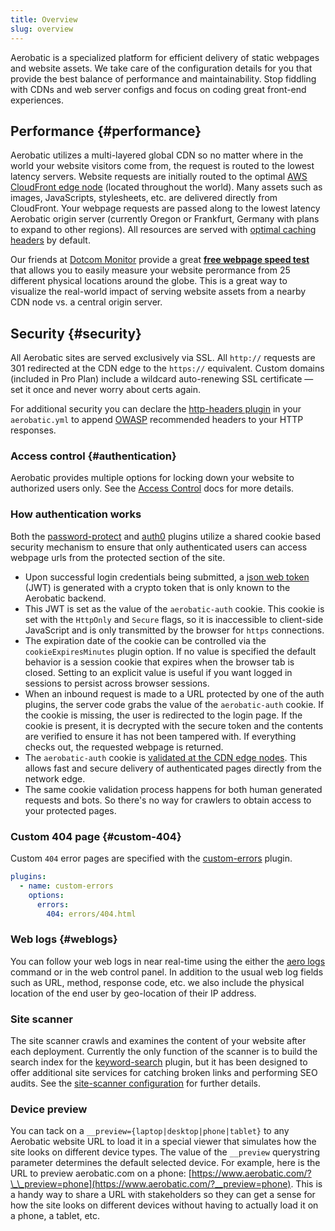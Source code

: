 ```yaml
---
title: Overview
slug: overview
---
```



Aerobatic is a specialized platform for efficient delivery of static webpages and website assets. We take care of the configuration details for you that provide the best balance of performance and maintainability. Stop fiddling with CDNs and web server configs and focus on coding great front-end experiences.

## Performance {#performance}

Aerobatic utilizes a multi-layered global CDN so no matter where in the world your website visitors come from, the request is routed to the lowest latency servers. Website requests are initially routed to the optimal [AWS CloudFront edge node](https://aws.amazon.com/cloudfront/details/) (located throughout the world). Many assets such as images, JavaScripts, stylesheets, etc. are delivered directly from CloudFront. Your webpage requests are passed along to the lowest latency Aerobatic origin server (currently Oregon or Frankfurt, Germany with plans to expand to other regions). All resources are served with [optimal caching headers](/docs/static-serving#cache-headers) by default.

<MdxImage src="https://www.aerobatic.com/media/docs/cdn-world-map.png" alt="CDN World Map" />

<Alert type="tip">

Our friends at [Dotcom Monitor](https://www.dotcom-tools.com/) provide a great [**free webpage speed test**](https://www.dotcom-tools.com/website-speed-test.aspx) that allows you to easily measure your website perormance from 25 different physical locations around the globe. This is a great way to visualize the real-world impact of serving website assets from a nearby CDN node vs. a central origin server.

</Alert>

## Security {#security}

All Aerobatic sites are served exclusively via SSL. All `http://` requests are 301 redirected at the CDN edge to the `https://` equivalent. Custom domains (included in Pro Plan) include a wildcard auto-renewing SSL certificate &mdash; set it once and never worry about certs again.

For additional security you can declare the [http-headers plugin](/docs/plugins/http-headers/#security-headers) in your `aerobatic.yml` to append [OWASP](https://www.owasp.org/index.php/Main_Page) recommended headers to your HTTP responses.

### Access control {#authentication}

Aerobatic provides multiple options for locking down your website to authorized users only. See the [Access Control](/docs/access-control/) docs for more details.

### How authentication works

Both the [password-protect](/docs/plugins/password-protect/) and [auth0](/docs/plugins/auth0/) plugins utilize a shared cookie based security mechanism to ensure that only authenticated users can access webpage urls from the protected section of the site.

- Upon successful login credentials being submitted, a [json web token](https://jwt.io/) (JWT) is generated with a crypto token that is only known to the Aerobatic backend.
- This JWT is set as the value of the `aerobatic-auth` cookie. This cookie is set with the `HttpOnly` and `Secure` flags, so it is inaccessible to client-side JavaScript and is only transmitted by the browser for `https` connections.
- The expiration date of the cookie can be controlled via the `cookieExpiresMinutes` plugin option. If no value is specified the default behavior is a session cookie that expires when the browser tab is closed. Setting to an explicit value is useful if you want logged in sessions to persist across browser sessions.
- When an inbound request is made to a URL protected by one of the auth plugins, the server code grabs the value of the `aerobatic-auth` cookie. If the cookie is missing, the user is redirected to the login page. If the cookie is present, it is decrypted with the secure token and the contents are verified to ensure it has not been tampered with. If everything checks out, the requested webpage is returned.
- The `aerobatic-auth` cookie is [validated at the CDN edge nodes](/blog/speed-boost-for-password-auth0-protected-sites/). This allows fast and secure delivery of authenticated pages directly from the network edge.
- The same cookie validation process happens for both human generated requests and bots. So there's no way for crawlers to obtain access to your protected pages.

### Custom 404 page {#custom-404}

Custom `404` error pages are specified with the [custom-errors](/docs/plugins/custom-errors/) plugin.

```yaml
plugins:
  - name: custom-errors
    options:
      errors:
        404: errors/404.html
```

### Web logs {#weblogs}

You can follow your web logs in near real-time using the either the [aero logs](/docs/cli/#logs-command) command or in the web control panel. In addition to the usual web log fields such as URL, method, response code, etc. we also include the physical location of the end user by geo-location of their IP address.

### Site scanner

The site scanner crawls and examines the content of your website after each deployment. Currently the only function of the scanner is to build the search index for the [keyword-search](/docs/plugins/keyword-search) plugin, but it has been designed to offer additional site services for catching broken links and performing SEO audits. See the [site-scanner configuration](/docs/configuration/#site-scanner) for further details.

### Device preview

You can tack on a `__preview={laptop|desktop|phone|tablet}` to any Aerobatic website URL to load it in a special viewer that simulates how the site looks on different device types. The value of the `__preview` querystring parameter determines the default selected device. For example, here is the URL to preview aerobatic.com on a phone: [https://www.aerobatic.com/?\_\_preview=phone](https://www.aerobatic.com/?__preview=phone). This is a handy way to share a URL with stakeholders so they can get a sense for how the site looks on different devices without having to actually load it on a phone, a tablet, etc.
